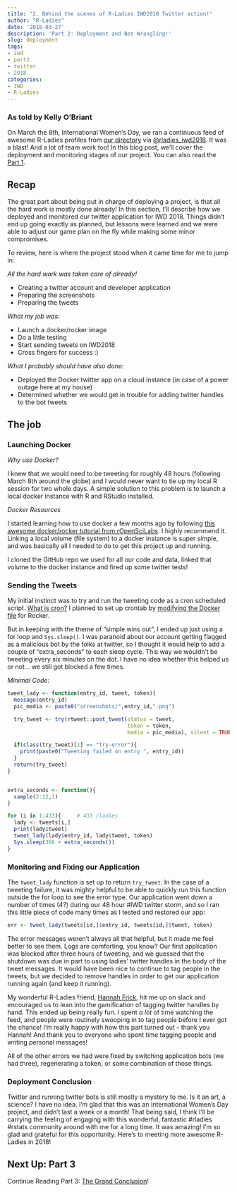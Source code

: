 ```yaml
---
title: "2. Behind the scenes of R-Ladies IWD2018 Twitter action!"
author: "R-Ladies"
date: '2018-03-27'
description: 'Part 2: Deployment and Bot Wrangling!'
slug: deployment
tags:
- iwd
- part2
- twitter
- 2018
categories:
- IWD
- R-Ladies
---
```



### As told by Kelly O'Briant

On March the 8th, International Women's Day, we ran a continuous feed of awesome R-Ladies profiles from [our directory](http://rladies.org/directory/) via [\@rladies_iwd2018](https://twitter.com/rladies_iwd2018). It was a blast! And a lot of team work too! In this blog post, we'll cover the deployment and monitoring stages of our project. You can also read the [Part 1](/post/ideation_and_creation/).

## Recap

The great part about being put in charge of deploying a project, is that all the hard work is mostly done already! In this section, I'll describe how we deployed and monitored our twitter application for IWD 2018. Things didn't end up going exactly as planned, but lessons were learned and we were able to adjust our game plan on the fly while making some minor compromises.

To review, here is where the project stood when it came time for me to jump in:

*All the hard work was taken care of already!*

- Creating a twitter account and developer application
- Preparing the screenshots
- Preparing the tweets

*What my job was:*

- Launch a docker/rocker image
- Do a little testing
- Start sending tweets on IWD2018
- Cross fingers for success :)

*What I probably should have also done:*

- Deployed the Docker twitter app on a cloud instance (in case of a power outage here at my house)
- Determined whether we would get in trouble for adding twitter handles to the bot tweets

## The job

### Launching Docker

*Why use Docker?*

I knew that we would need to be tweeting for roughly 48 hours (following March 8th around the globe) and I would never want to tie up my local R session for two whole days. A simple solution to this problem is to launch a local docker instance with R and RStudio installed.

*Docker Resources*

I started learning how to use docker a few months ago by following [this awesome docker/rocker tutorial from rOpenSciLabs](http://ropenscilabs.github.io/r-docker-tutorial/). I highly recommend it. Linking a local volume (file system) to a docker instance is super simple, and was basically all I needed to do to get this project up and running.

I cloned the GitHub repo we used for all our code and data, linked that volume to the docker instance and fired up some twitter tests!

### Sending the Tweets

My initial instinct was to try and run the tweeting code as a cron scheduled script. [What is cron?](http://www.unixgeeks.org/security/newbie/unix/cron-1.html) I planned to set up crontab by [modifying the Docker file](https://www.ekito.fr/people/run-a-cron-job-with-docker/) for Rocker.

But in keeping with the theme of "simple wins out", I ended up just using a for loop and `Sys.sleep()`. I was paranoid about our account getting flagged as a malicious bot by the folks at twitter, so I thought it would help to add a couple of "extra_seconds" to each sleep cycle. This way we wouldn't be tweeting every six minutes on the dot. I have no idea whether this helped us or not... we still got blocked a few times.

*Minimal Code:*

```r
tweet_lady <- function(entry_id, tweet, token){
  message(entry_id)
  pic_media <- paste0("screenshots/",entry_id,".png")

  try_tweet <- try(rtweet::post_tweet(status = tweet,
                                      token = token,
                                      media = pic_media), silent = TRUE)    

  if(class(try_tweet)[1] == "try-error"){
    print(paste0("Tweeting failed on entry ", entry_id))
  }
  return(try_tweet)  
}


extra_seconds <- function(){
  sample(2:12,1)
}

for (i in 1:433){     # 433 rladies
  lady <- tweets[i,]
  print(lady$tweet)
  tweet_lady(lady$entry_id, lady$tweet, token)
  Sys.sleep(360 + extra_seconds())
}
```

### Monitoring and Fixing our Application

The `tweet_lady` function is set up to return `try_tweet`. In the case of a tweeting failure, it was mighty helpful to be able to quickly run this function outside the for loop to see the error type. Our application went down a number of times (4?) during our 48 hour #IWD twitter storm, and so I ran this little piece of code many times as I tested and restored our app:

```r
err <- tweet_lady(tweets[id,]$entry_id, tweets[id,]$tweet, token)
```

The error messages weren't always all that helpful, but it made me feel better to see them. Logs are comforting, you know? Our first application was blocked after three hours of tweeting, and we guessed that the shutdown was due in part to using ladies' twitter handles in the body of the tweet messages. It would have been nice to continue to tag people in the tweets, but we decided to remove handles in order to get our application running again (and keep it running).

My wonderful R-Ladies friend, [Hannah Frick](https://twitter.com/hfcfrick), hit me up on slack and encouraged us to lean into the gamification of tagging twitter handles by hand. This ended up being really fun. I spent *a lot* of time watching the feed, and people were routinely swooping in to tag people before I ever got the chance! I'm really happy with how this part turned out - thank you Hannah! And thank you to everyone who spent time tagging people and writing personal messages!

All of the other errors we had were fixed by switching application bots (we had three), regenerating a token, or some combination of those things.

### Deployment Conclusion

Twitter and running twitter bots is still mostly a mystery to me. Is it an art, a science? I have no idea. I'm glad that this was an International Women's Day project, and didn't last a week or a month! That being said, I think I'll be carrying the feeling of engaging with this wonderful, fantastic #rladies #rstats community around with me for a long time. It was amazing! I'm so glad and grateful for this opportunity. Here's to meeting more awesome R-Ladies in 2018!


## Next Up: Part 3

Continue Reading Part 3: [The Grand Conclusion](/post/conclusion/)!